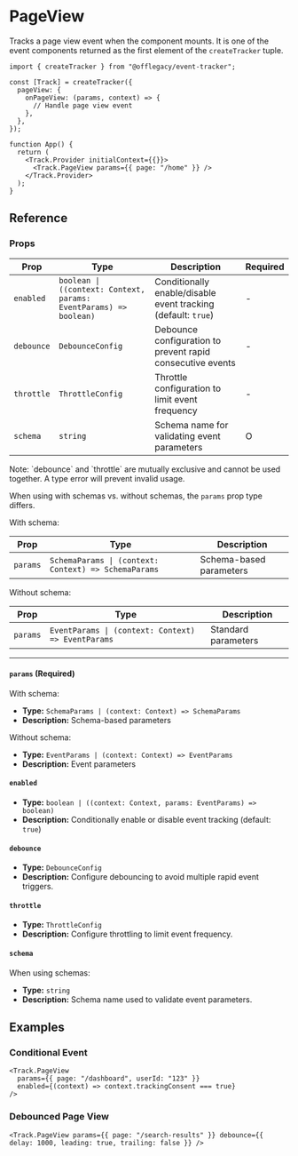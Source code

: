 
# PageView

Tracks a page view event when the component mounts. It is one of the event components returned as the first element of the `createTracker` tuple.

```tsx
import { createTracker } from "@offlegacy/event-tracker";

const [Track] = createTracker({
  pageView: {
    onPageView: (params, context) => {
      // Handle page view event
    },
  },
});

function App() {
  return (
    <Track.Provider initialContext={{}}>
      <Track.PageView params={{ page: "/home" }} />
    </Track.Provider>
  );
}
```

## Reference

### Props

| Prop       | Type                                                              | Description                                                   | Required |
| ---------- | ----------------------------------------------------------------- | ------------------------------------------------------------- | -------- |
| `enabled`  | `boolean \| ((context: Context, params: EventParams) => boolean)` | Conditionally enable/disable event tracking (default: `true`) | -        |
| `debounce` | `DebounceConfig`                                                  | Debounce configuration to prevent rapid consecutive events    | -        |
| `throttle` | `ThrottleConfig`                                                  | Throttle configuration to limit event frequency               | -        |
| `schema`   | `string`                                                          | Schema name for validating event parameters                   | O        |

<Callout type="info">
  Note: `debounce` and `throttle` are mutually exclusive and cannot be used together. A type error will prevent invalid
  usage.
</Callout>

When using with schemas vs. without schemas, the `params` prop type differs.

With schema:

| Prop     | Type                                                 | Description             |
| -------- | ---------------------------------------------------- | ----------------------- |
| `params` | `SchemaParams \| (context: Context) => SchemaParams` | Schema-based parameters |

Without schema:

| Prop     | Type                                               | Description         |
| -------- | -------------------------------------------------- | ------------------- |
| `params` | `EventParams \| (context: Context) => EventParams` | Standard parameters |

---

#### `params` (Required)

With schema:

- **Type:** `SchemaParams | (context: Context) => SchemaParams`
- **Description:** Schema-based parameters

Without schema:

- **Type:** `EventParams | (context: Context) => EventParams`
- **Description:** Event parameters

#### `enabled`

- **Type:** `boolean | ((context: Context, params: EventParams) => boolean)`
- **Description:** Conditionally enable or disable event tracking (default: `true`)

#### `debounce`

- **Type:** `DebounceConfig`
- **Description:** Configure debouncing to avoid multiple rapid event triggers.

#### `throttle`

- **Type:** `ThrottleConfig`
- **Description:** Configure throttling to limit event frequency.

#### `schema`

When using schemas:

- **Type:** `string`
- **Description:** Schema name used to validate event parameters.

## Examples

### Conditional Event

```tsx
<Track.PageView
  params={{ page: "/dashboard", userId: "123" }}
  enabled={(context) => context.trackingConsent === true}
/>
```

### Debounced Page View

```tsx
<Track.PageView params={{ page: "/search-results" }} debounce={{ delay: 1000, leading: true, trailing: false }} />
```
